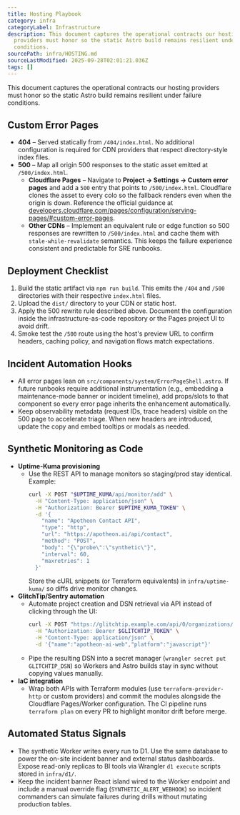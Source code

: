 ```yaml
---
title: Hosting Playbook
category: infra
categoryLabel: Infrastructure
description: This document captures the operational contracts our hosting
  providers must honor so the static Astro build remains resilient under failure
  conditions.
sourcePath: infra/HOSTING.md
sourceLastModified: 2025-09-28T02:01:21.036Z
tags: []
---
```


This document captures the operational contracts our hosting providers must honor so the
static Astro build remains resilient under failure conditions.

## Custom Error Pages

- **404** – Served statically from `/404/index.html`. No additional configuration is required for
  CDN providers that respect directory-style index files.
- **500** – Map all origin 500 responses to the static asset emitted at `/500/index.html`.
  - **Cloudflare Pages** – Navigate to **Project → Settings → Custom error pages** and add a
    `500` entry that points to `/500/index.html`. Cloudflare clones the asset to every colo so the
    fallback renders even when the origin is down. Reference the official guidance at
    [developers.cloudflare.com/pages/configuration/serving-pages/#custom-error-pages](https://developers.cloudflare.com/pages/configuration/serving-pages/#custom-error-pages).
  - **Other CDNs** – Implement an equivalent rule or edge function so 500 responses are rewritten
    to `/500/index.html` and cache them with `stale-while-revalidate` semantics. This keeps the
    failure experience consistent and predictable for SRE runbooks.

## Deployment Checklist

1. Build the static artifact via `npm run build`. This emits the `/404` and `/500` directories with
   their respective `index.html` files.
2. Upload the `dist/` directory to your CDN or static host.
3. Apply the 500 rewrite rule described above. Document the configuration inside the
   infrastructure-as-code repository or the Pages project UI to avoid drift.
4. Smoke test the `/500` route using the host's preview URL to confirm headers, caching policy,
   and navigation flows match expectations.

## Incident Automation Hooks

- All error pages lean on `src/components/system/ErrorPageShell.astro`. If future runbooks require
  additional instrumentation (e.g., embedding a maintenance-mode banner or incident timeline), add
  props/slots to that component so every error page inherits the enhancement automatically.
- Keep observability metadata (request IDs, trace headers) visible on the 500 page to accelerate
  triage. When new headers are introduced, update the copy and embed tooltips or modals as needed.

## Synthetic Monitoring as Code

- **Uptime-Kuma provisioning**
  - Use the REST API to manage monitors so staging/prod stay identical. Example:
    ```bash
    curl -X POST "$UPTIME_KUMA/api/monitor/add" \
      -H "Content-Type: application/json" \
      -H "Authorization: Bearer $UPTIME_KUMA_TOKEN" \
      -d '{
        "name": "Apotheon Contact API",
        "type": "http",
        "url": "https://apotheon.ai/api/contact",
        "method": "POST",
        "body": "{\"probe\":\"synthetic\"}",
        "interval": 60,
        "maxretries": 1
      }'
    ```
    Store the cURL snippets (or Terraform equivalents) in `infra/uptime-kuma/` so diffs drive
    monitor changes.
- **GlitchTip/Sentry automation**
  - Automate project creation and DSN retrieval via API instead of clicking through the UI:
    ```bash
    curl -X POST "https://glitchtip.example.com/api/0/organizations/apotheon/projects/" \
      -H "Authorization: Bearer $GLITCHTIP_TOKEN" \
      -H "Content-Type: application/json" \
      -d '{"name":"apotheon-ai-web","platform":"javascript"}'
    ```
  - Pipe the resulting DSN into a secret manager (`wrangler secret put GLITCHTIP_DSN`) so Workers
    and Astro builds stay in sync without copying values manually.
- **IaC integration**
  - Wrap both APIs with Terraform modules (use `terraform-provider-http` or custom providers) and
    commit the modules alongside the Cloudflare Pages/Worker configuration. The CI pipeline runs
    `terraform plan` on every PR to highlight monitor drift before merge.

## Automated Status Signals

- The synthetic Worker writes every run to D1. Use the same database to power the on-site incident
  banner and external status dashboards. Expose read-only replicas to BI tools via Wrangler `d1
execute` scripts stored in `infra/d1/`.
- Keep the incident banner React island wired to the Worker endpoint and include a manual override
  flag (`SYNTHETIC_ALERT_WEBHOOK`) so incident commanders can simulate failures during drills without
  mutating production tables.
